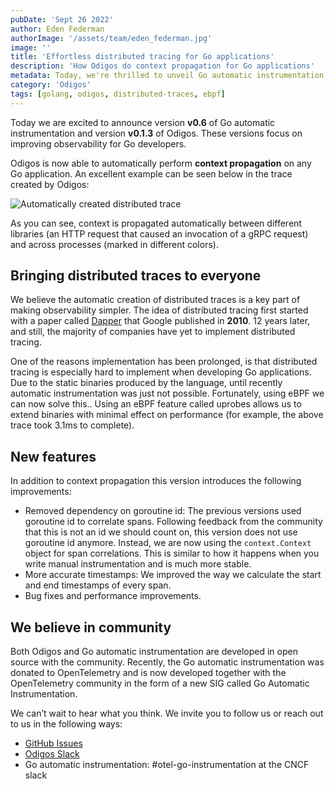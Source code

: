 ```yaml
---
pubDate: 'Sept 26 2022'
author: Eden Federman
authorImage: '/assets/team/eden_federman.jpg'
image: ''
title: 'Effortless distributed tracing for Go applications'
description: 'How Odigos do context propagation for Go applications'
metadata: Today, we're thrilled to unveil Go automatic instrumentation v0.6 and Odigos v0.1.3, enhancing observability for Go developers by enabling automatic context propagation in any Go application.
category: 'Odigos'
tags: [golang, odigos, distributed-traces, ebpf]
---
```


Today we are excited to announce version **v0.6** of Go automatic instrumentation and version **v0.1.3** of Odigos.
These versions focus on improving observability for Go developers.

Odigos is now able to automatically perform **context propagation** on any Go application.
An excellent example can be seen below in the trace created by Odigos:

![Automatically created distributed trace](/assets/blogs/effortless-tracing-for-go/vote_trace.png)

As you can see, context is propagated automatically between different libraries (an HTTP request that caused an invocation of a gRPC request) and across processes (marked in different colors).

## Bringing distributed traces to everyone

We believe the automatic creation of distributed traces is a key part of making observability simpler. The idea of distributed tracing first started with a paper called [Dapper](https://research.google/pubs/pub36356/) that Google published in **2010**. 12 years later, and still, the majority of companies have yet to implement distributed tracing.

One of the reasons implementation has been prolonged, is that distributed tracing is especially hard to implement when developing Go applications. Due to the static binaries produced by the language, until recently automatic instrumentation was just not possible. Fortunately, using eBPF we can now solve this.. Using an eBPF feature called uprobes allows us to extend binaries with minimal effect on performance (for example, the above trace took 3.1ms to complete).

## New features

In addition to context propagation this version introduces the following improvements:

- Removed dependency on goroutine id: The previous versions used goroutine id to correlate spans. Following feedback from the community that this is not an id we should count on, this version does not use goroutine id anymore. Instead, we are now using the `context.Context` object for span correlations. This is similar to how it happens when you write manual instrumentation and is much more stable.
- More accurate timestamps: We improved the way we calculate the start and end timestamps of every span.
- Bug fixes and performance improvements.

## We believe in community

Both Odigos and Go automatic instrumentation are developed in open source with the community.
Recently, the Go automatic instrumentation was donated to OpenTelemetry and is now developed together with the OpenTelemetry community in the form of a new SIG called Go Automatic Instrumentation.

We can’t wait to hear what you think. We invite you to follow us or reach out to us in the following ways:

- [GitHub Issues](https://github.com/odigos-io/odigos)
- [Odigos Slack](https://join.slack.com/t/odigos/shared_invite/zt-1d7egaz29-Rwv2T8kyzc3mWP8qKobz~A)
- Go automatic instrumentation: #otel-go-instrumentation at the CNCF slack
